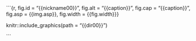 
<br>

```{r, fig.id = "{{nickname00}}", fig.alt = "{{caption}}", fig.cap = "{{caption}}", fig.asp = {{img.asp}}, fig.width = {{fig.width}}}

knitr::include_graphics(path = "{{dir00}}")

```

<br>

